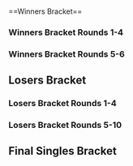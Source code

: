 {{SetGame|melee}}{{DISPLAYTITLE:Apex 2013: ''Melee'' Singles Bracket}}
{{tabs static
|name1=Overview
|link1=Apex/2013/Melee
|name2=Singles Bracket
|link2=Apex/2013/Melee/Singles Bracket
|name3=Doubles Bracket
|link3=Apex/2013/Melee/Doubles Bracket
|This=2
}}<br/>
==Winners Bracket==
===Winners Bracket Rounds 1-4===
{{128DEWBracketA
|tourneylink=Apex/2013/Melee
|tourneyname=Apex 2013
|column-width=160
<!--Round of 128-->
|r1m1p1=Mew2King |r1m1p1flag=us |r1m1p1score={{win}} |r1m1win=1
|r1m1p2=Lanceinthepants |r1m1p2flag=us |r1m1p2score=
|r1m2p1=Stabbedbyanipple |r1m2p1flag=us |r1m2p1score= |r1m2win=2
|r1m2p2=s0ft |r1m2p2flag=us |r1m2p2score={{win}}
|r1m3p1=SFAT |r1m3p1flag=us |r1m3p1score={{win}} |r1m3win=1
|r1m3p2=Stratford |r1m3p2flag=us |r1m3p2score=
|r1m4p1=DJ Nintendo |r1m4p1flag=us |r1m4p1score={{win}} |r1m4win=1
|r1m4p2=HBK |r1m4p2flag=us |r1m4p2score=

|r1m5p1=Bam |r1m5p1flag=ca |r1m5p1score=2 |r1m5win=1
|r1m5p2=The Lake |r1m5p2flag=us |r1m5p2score=0
|r1m5p1char1=falco |r1m5p2char1=zelda |r1m5p1stock1=3 |r1m5p2stock1=0 |r1m5win1=1 |r1m5stage1=Battlefield
|r1m5p1char2=falco |r1m5p2char2=zelda |r1m5p1stock2=1 |r1m5p2stock2=0 |r1m5win2=1 |r1m5stage2=Yoshi's Story
|r1m5details={{BracketMatchDetails|preview=|lrthread=|interview=|recap=|comment=|live=|vod=https://youtu.be/1YdpxQqBZjk}}

|r1m6p1=SunG666 |r1m6p1flag=us |r1m6p1score={{win}} |r1m6win=1
|r1m6p2=Sensei |r1m6p2flag=us |r1m6p2score=
|r1m7p1=PewPewU |r1m7p1flag=us |r1m7p1score={{win}} |r1m7win=1
|r1m7p2=Knut |r1m7p2flag=us |r1m7p2score=
|r1m8p1=Redd |r1m8p1flag=us |r1m8p1score={{win}} |r1m8win=1
|r1m8p2=Rockcrock |r1m8p2flag=us |r1m8p2score=
|r1m9p1=Mango |r1m9p1flag=us |r1m9p1score={{win}} |r1m9win=1
|r1m9p2=Eval |r1m9p2flag= |r1m9p2score=
|r1m10p1=Nintendude |r1m10p1flag=us |r1m10p1score={{win}} |r1m10win=1
|r1m10p2=Sol |r1m10p2flag=us |r1m10p2score=
|r1m11p1=Bladewise |r1m11p1flag=us |r1m11p1score={{win}} |r1m11win=1
|r1m11p2=Jake13 |r1m11p2flag=us |r1m11p2score=
|r1m12p1=Westballz |r1m12p1flag=us |r1m12p1score= |r1m12win=2
|r1m12p2=Vwins |r1m12p2flag=ca |r1m12p2score={{win}}
|r1m13p1=Eggm |r1m13p1flag=us |r1m13p1score={{win}} |r1m13win=1
|r1m13p2=Mafia |r1m13p2flag=us |r1m13p2score=
|r1m14p1=VaNz |r1m14p1flag=us |r1m14p1score={{win}} |r1m14win=1
|r1m14p2=Paju |r1m14p2flag= |r1m14p2score=
|r1m15p1=ESAM |r1m15p1flag=us |r1m15p1score={{win}} |r1m15win=1
|r1m15p2=Ben Grimm |r1m15p2flag= |r1m15p2score=
|r1m16p1=LoZR |r1m16p1flag=us |r1m16p1score= |r1m16win=2
|r1m16p2=SOUL |r1m16p2flag= |r1m16p2score={{win}}
|r1m17p1=Dr. Peepee |r1m17p1flag=us |r1m17p1score={{win}} |r1m17win=1
|r1m17p2=MT |r1m17p2flag= |r1m17p2score=
|r1m18p1=Alan |r1m18p1flag=us |r1m18p1score= |r1m18win=2
|r1m18p2=Trail |r1m18p2flag=us |r1m18p2score={{win}}
|r1m19p1=StricNYN3 |r1m19p1flag=us |r1m19p1score={{win}} |r1m19win=1
|r1m19p2=Zeldafreak |r1m19p2flag=us |r1m19p2score=
|r1m20p1=Tope |r1m20p1flag=us |r1m20p1score={{win}} |r1m20win=1
|r1m20p2=Tirno |r1m20p2flag=us |r1m20p2score=
|r1m21p1=Colbol |r1m21p1flag=us |r1m21p1score={{win}} |r1m21win=1
|r1m21p2=WarriorKnight |r1m21p2flag= |r1m21p2score=
|r1m22p1=I.B. |r1m22p1flag=ca |r1m22p1score={{win}} |r1m22win=1
|r1m22p2=Mojo |r1m22p2flag=us |r1m22p2score=
|r1m23p1=Ice |r1m23p1flag=de |r1m23p1score={{win}} |r1m23win=1
|r1m23p2=Zoap |r1m23p2flag= |r1m23p2score=
|r1m24p1=Light |r1m24p1flag= |r1m24p1score={{win}} |r1m24win=1
|r1m24p2=Reno |r1m24p2flag=us |r1m24p2score=
|r1m25p1=Kels |r1m25p1flag=us |r1m25p1score= |r1m25win=2
|r1m25p2=Silent Swag |r1m25p2flag=us |r1m25p2score={{win}}
|r1m26p1=Javi |r1m26p1flag=mx |r1m26p1score={{win}} |r1m26win=1
|r1m26p2=Inui |r1m26p2flag= |r1m26p2score=

|r1m27p1=Hax |r1m27p1flag=us |r1m27p1score=2 |r1m27win=1
|r1m27p2=Wizzrobe |r1m27p2flag=us |r1m27p2score=0
|r1m27p1char1=cf |r1m27p2char1=cf |r1m27p1stock1=2 |r1m27p2stock1=0 |r1m27win1=1 |r1m27stage1=Final Destination
|r1m27p1char2=cf |r1m27p2char2=cf |r1m27p1stock2=1 |r1m27p2stock2=0 |r1m27win2=1 |r1m27stage2=Fountain of Dreams
|r1m27details={{BracketMatchDetails|preview=|lrthread=|interview=|recap=|comment=|live=|vod=https://youtu.be/zlLvHodsVZ8}}

|r1m28p1=Vudujin |r1m28p1flag=us |r1m28p1score={{win}} |r1m28win=1
|r1m28p2=MattDotZeb |r1m28p2flag=us |r1m28p2score=

|r1m29p1=Kage |r1m29p1flag=ca |r1m29p1score=2 |r1m29win=1
|r1m29p2=J666 |r1m29p2flag=us |r1m29p2score=0
|r1m29p1char1=ganon |r1m29p2char1=link |r1m29p1stock1=2 |r1m29p2stock1=0 |r1m29win1=1 |r1m29stage1=Dream Land
|r1m29p1char2=ganon |r1m29p2char2=link |r1m29p1stock2=1 |r1m29p2stock2=0 |r1m29win2=1 |r1m29stage2=Pokémon Stadium
|r1m29details={{BracketMatchDetails|preview=|lrthread=|interview=|recap=|comment=|live=|vod=https://youtu.be/gJ2jssg6Kkw}}

|r1m30p1=Everlasting Yayuhzz |r1m30p1flag=us |r1m30p1score= |r1m30win=2
|r1m30p2=Strawhat Dahean |r1m30p2flag=es |r1m30p2score={{win}}
|r1m31p1=Dazwa |r1m31p1flag= |r1m31p1score={{win}} |r1m31win=1
|r1m31p2=Codi |r1m31p2flag=us |r1m31p2score=
|r1m32p1=Slox |r1m32p1flag=us |r1m32p1score= |r1m32win=2
|r1m32p2=Tafokints |r1m32p2flag=us |r1m32p2score={{win}}
|r1m33p1=Hungrybox |r1m33p1flag=us |r1m33p1score={{win}} |r1m33win=1
|r1m33p2=Europhoria |r1m33p2flag=ca |r1m33p2score=

|r1m34p1=V3ctorman |r1m34p1flag=us |r1m34p1score=2 |r1m34win=1
|r1m34p2=Phish-it |r1m34p2flag=us |r1m34p2score=0
|r1m34p1char1=yoshi |r1m34p2char1=dk |r1m34p1stock1=1 |r1m34p2stock1=0 |r1m34win1=1 |r1m34stage1=Final Destination
|r1m34p1char2=yoshi |r1m34p2char2=dk |r1m34p1stock2=1 |r1m34p2stock2=0 |r1m34win2=1 |r1m34stage2=Battlefield
|r1m34details={{BracketMatchDetails|preview=|lrthread=|interview=|recap=|comment=|live=|vod=https://youtu.be/-v5nDTutErA}}

|r1m35p1=Shroomed |r1m35p1flag=us |r1m35p1score={{win}} |r1m35win=1
|r1m35p2=Fiya |r1m35p2flag= |r1m35p2score=

|r1m36p1=Kounotori |r1m36p1flag=jp |r1m36p1score=2 |r1m36win=1
|r1m36p2=Aza |r1m36p2flag=mx |r1m36p2score=0
|r1m36p1char1=falco |r1m36p2char1=sheik |r1m36p1stock1=2 |r1m36p2stock1=0 |r1m36win1=1 |r1m36stage1=Dream Land
|r1m36p1char2=falco |r1m36p2char2=sheik |r1m36p1stock2=2 |r1m36p2stock2=0 |r1m36win2=1 |r1m36stage2=Battlefield
|r1m36details={{BracketMatchDetails|preview=|lrthread=|interview=|recap=|comment=|live=|vod=https://youtu.be/7b4_q3Ug4c8}}

|r1m37p1=Leffen |r1m37p1flag=se |r1m37p1score={{win}} |r1m37win=1
|r1m37p2=Smurfy |r1m37p2flag= |r1m37p2score=
|r1m38p1=MacD |r1m38p1flag=us |r1m38p1score={{win}} |r1m38win=1
|r1m38p2=Tect |r1m38p2flag= |r1m38p2score=
|r1m39p1=Weon-X |r1m39p1flag=cl |r1m39p1score={{win}} |r1m39win=1
|r1m39p2=Dunk |r1m39p2flag=us |r1m39p2score=
|r1m40p1=Cactuar |r1m40p1flag=us |r1m40p1score={{win}} |r1m40win=1
|r1m40p2=The Moon |r1m40p2flag=us |r1m40p2score=
|r1m41p1=Axe |r1m41p1flag=us |r1m41p1score={{win}} |r1m41win=1
|r1m41p2=QPAC |r1m41p2flag= |r1m41p2score=
|r1m42p1=G$ |r1m42p1flag=us |r1m42p1score={{win}} |r1m42win=1
|r1m42p2=Rayku |r1m42p2flag= |r1m42p2score=
|r1m43p1=Taj |r1m43p1flag=us |r1m43p1score={{win}} |r1m43win=1
|r1m43p2=Shuta |r1m43p2flag= |r1m43p2score=
|r1m44p1=S2J |r1m44p1flag=us |r1m44p1score={{win}} |r1m44win=1
|r1m44p2=Qerb |r1m44p2flag=us |r1m44p2score=
|r1m45p1=Abate |r1m45p1flag=us |r1m45p1score={{win}} |r1m45win=1
|r1m45p2=Skler |r1m45p2flag= |r1m45p2score=
|r1m46p1=Scar |r1m46p1flag=us |r1m46p1score={{win}} |r1m46win=1
|r1m46p2=FullMetal |r1m46p2flag= |r1m46p2score=

|r1m47p1=Overtriforce |r1m47p1flag=es |r1m47p1score=2 |r1m47win=1
|r1m47p2=KevinM |r1m47p2flag=us |r1m47p2score=0
|r1m47p1char1=sheik |r1m47p2char1=fox |r1m47p1stock1=1 |r1m47p2stock1=0 |r1m47win1=1 |r1m47stage1=Dream Land
|r1m47p1char2=sheik |r1m47p2char2=fox |r1m47p1stock2=2 |r1m47p2stock2=0 |r1m47win2=1 |r1m47stage2=Yoshi's Story
|r1m47details={{BracketMatchDetails|preview=|lrthread=|interview=|recap=|comment=|live=|vod=https://youtu.be/dTP5MZfiYRE}}

|r1m48p1=Cyrain |r1m48p1flag=us |r1m48p1score=2 |r1m48win=1
|r1m48p2=Vist |r1m48p2flag=us |r1m48p2score=1
|r1m48p1char1=fox |r1m48p2char1=luigi |r1m48p1stock1=0 |r1m48p2stock1=1 |r1m48win1=2 |r1m48stage1=Battlefield
|r1m48p1char2=fox |r1m48p2char2=luigi |r1m48p1stock2=1 |r1m48p2stock2=0 |r1m48win2=1 |r1m48stage2=Yoshi's Story
|r1m48p1char3=fox |r1m48p2char3=luigi |r1m48p1stock3=2 |r1m48p2stock3=0 |r1m48win3=1 |r1m48stage3=Dream Land
|r1m48details={{BracketMatchDetails|preview=|lrthread=|interview=|recap=|comment=|live=|vod=https://youtu.be/LRA2s_MaedY}}


|r1m49p1=Armada |r1m49p1flag=se |r1m49p1score={{win}} |r1m49win=1
|r1m49p2=Strong Bad |r1m49p2flag=us |r1m49p2score=
|r1m50p1=Eggz |r1m50p1flag= |r1m50p1score={{win}} |r1m50win=1
|r1m50p2=.jpg |r1m50p2flag=us |r1m50p2score=
|r1m51p1=Silent Wolf |r1m51p1flag=us |r1m51p1score={{win}} |r1m51win=1
|r1m51p2=Sanchaz |r1m51p2flag= |r1m51p2score=
|r1m52p1=Bieber |r1m52p1flag= |r1m52p1score= |r1m52win=2
|r1m52p2=Arc |r1m52p2flag=us |r1m52p2score={{win}}
|r1m53p1=Gucci |r1m53p1flag=jp |r1m53p1score={{win}} |r1m53win=1
|r1m53p2=Arty |r1m53p2flag= |r1m53p2score=
|r1m54p1=Darkatma |r1m54p1flag=us |r1m54p1score= |r1m54win=2
|r1m54p2=Lord HDL |r1m54p2flag=us |r1m54p2score={{win}}
|r1m55p1=Wobbles |r1m55p1flag=us |r1m55p1score={{win}} |r1m55win=1
|r1m55p2=Animal |r1m55p2flag=us |r1m55p2score=
|r1m56p1=DoH |r1m56p1flag=us |r1m56p1score= |r1m56win=2
|r1m56p2=Diakonos |r1m56p2flag=ca |r1m56p2score={{win}}
|r1m57p1=KirbyKaze |r1m57p1flag=ca |r1m57p1score={{win}} |r1m57win=1
|r1m57p2=Nakamaru |r1m57p2flag=us |r1m57p2score=
|r1m58p1=th0rn |r1m58p1flag=us |r1m58p1score={{win}} |r1m58win=1
|r1m58p2=So-ten |r1m58p2flag=jp |r1m58p2score=
|r1m59p1=Plup |r1m59p1flag=us |r1m59p1score={{win}} |r1m59win=1
|r1m59p2=Wenbo |r1m59p2flag=us |r1m59p2score=
|r1m60p1=Tai |r1m60p1flag=us |r1m60p1score={{win}} |r1m60win=1
|r1m60p2=Swiftbass |r1m60p2flag=us |r1m60p2score=
|r1m61p1=Darc |r1m61p1flag=us |r1m61p1score={{win}} |r1m61win=1
|r1m61p2=Myztek |r1m61p2flag= |r1m61p2score=
|r1m62p1=Lovage |r1m62p1flag=us |r1m62p1score={{win}} |r1m62win=1
|r1m62p2=triadprodigy |r1m62p2flag= |r1m62p2score=
|r1m63p1=Zhu |r1m63p1flag=us |r1m63p1score={{win}} |r1m63win=1
|r1m63p2=Idea |r1m63p2flag=ca |r1m63p2score=
|r1m64p1=Vish |r1m64p1flag=us |r1m64p1score={{win}} |r1m64win=1
|r1m64p2=Milkman |r1m64p2flag=us |r1m64p2score=

<!--Round of 64-->
|r2m1p1=Mew2King |r2m1p1flag=us |r2m1p1score={{win}} |r2m1win=1
|r2m1p2=s0ft |r2m1p2flag=us |r2m1p2score=
|r2m2p1=SFAT |r2m2p1flag=us |r2m2p1score={{win}} |r2m2win=1
|r2m2p2=DJ Nintendo |r2m2p2flag=us |r2m2p2score=

|r2m3p1=Bam |r2m3p1flag=ca |r2m3p1score=2 |r2m3win=1
|r2m3p2=SunG666 |r2m3p2flag=us |r2m3p2score=1
|r2m3p1char1=falco |r2m3p2char1=sheik |r2m3p1stock1=0 |r2m3p2stock1=1 |r2m3win1=2 |r2m3stage1=Yoshi's Story
|r2m3p1char2=falco |r2m3p2char2=sheik |r2m3p1stock2=3 |r2m3p2stock2=0 |r2m3win2=1 |r2m3stage2=Final Destination
|r2m3p1char3=falco |r2m3p2char3=sheik |r2m3p1stock3=1 |r2m3p2stock3=0 |r2m3win3=1 |r2m3stage3=Battlefield
|r2m3details={{BracketMatchDetails|preview=|lrthread=|interview=|recap=|comment=|live=|vod=https://youtu.be/RyqZH3-vWiw}}

|r2m4p1=PewPewU |r2m4p1flag=us |r2m4p1score={{win}} |r2m4win=1
|r2m4p2=Redd |r2m4p2flag=us |r2m4p2score=
|r2m5p1=Mango |r2m5p1flag=us |r2m5p1score={{win}} |r2m5win=1
|r2m5p2=Nintendude |r2m5p2flag=us |r2m5p2score=

|r2m6p1=Bladewise |r2m6p1flag=us |r2m6p1score=1 |r2m6win=2
|r2m6p2=Vwins |r2m6p2flag=ca |r2m6p2score=2
|r2m6p1char1=peach |r2m6p2char1=peach |r2m6p1stock1=0 |r2m6p2stock1=1 |r2m6win1=2 |r2m6stage1=Final Destination
|r2m6p1char2=peach |r2m6p2char2=peach |r2m6p1stock2=1 |r2m6p2stock2=0 |r2m6win2=1 |r2m6stage2=Pokémon Stadium
|r2m6p1char3=peach |r2m6p2char3=peach |r2m6p1stock3=0 |r2m6p2stock3=1 |r2m6win3=2 |r2m6stage3=Dream Land
|r2m6details={{BracketMatchDetails|preview=|lrthread=|interview=|recap=|comment=|live=|vod=https://youtu.be/syv0dwViHM0}}

|r2m7p1=Eggm |r2m7p1flag=us |r2m7p1score={{win}} |r2m7win=1
|r2m7p2=VaNz |r2m7p2flag=us |r2m7p2score=
|r2m8p1=ESAM |r2m8p1flag=us |r2m8p1score={{win}} |r2m8win=1
|r2m8p2=SOUL |r2m8p2flag= |r2m8p2score=
|r2m9p1=Dr. Peepee |r2m9p1flag=us |r2m9p1score={{win}} |r2m9win=1
|r2m9p2=Trail |r2m9p2flag=us |r2m9p2score=
|r2m10p1=StricNYN3 |r2m10p1flag=us |r2m10p1score= |r2m10win=2
|r2m10p2=Tope |r2m10p2flag=us |r2m10p2score={{win}}
|r2m11p1=Colbol |r2m11p1flag=us |r2m11p1score={{win}} |r2m11win=1
|r2m11p2=I.B. |r2m11p2flag=ca |r2m11p2score=
|r2m12p1=Ice |r2m12p1flag=de |r2m12p1score={{win}} |r2m12win=1
|r2m12p2=Light |r2m12p2flag= |r2m12p2score=
|r2m13p1=Silent Swag |r2m13p1flag=us |r2m13p1score= |r2m13win=2
|r2m13p2=Javi |r2m13p2flag=mx |r2m13p2score={{win}}
|r2m14p1=Hax |r2m14p1flag=us |r2m14p1score={{win}} |r2m14win=1
|r2m14p2=Vudujin |r2m14p2flag=us |r2m14p2score=

|r2m15p1=Kage |r2m15p1flag=ca |r2m15p1score=2 |r2m15win=1
|r2m15p2=Strawhat Dahean |r2m15p2flag=es |r2m15p2score=0
|r2m15p1char1=ganon |r2m15p2char1=marth |r2m15p1stock1=1 |r2m15p2stock1=0 |r2m15win1=1 |r2m15stage1=Battlefield
|r2m15p1char2=ganon |r2m15p2char2=marth |r2m15p1stock2=2 |r2m15p2stock2=0 |r2m15win2=1 |r2m15stage2=Battlefield
|r2m15details={{BracketMatchDetails|preview=|lrthread=|interview=|recap=|comment=|live=|vod=https://youtu.be/zl0FQJdayiI}}

|r2m16p1=Dazwa |r2m16p1flag= |r2m16p1score= |r2m16win=2
|r2m16p2=Tafokints |r2m16p2flag=us |r2m16p2score={{win}}
|r2m17p1=Hungrybox |r2m17p1flag=us |r2m17p1score={{win}} |r2m17win=1
|r2m17p2=V3ctorman |r2m17p2flag=us |r2m17p2score=
|r2m18p1=Shroomed |r2m18p1flag=us |r2m18p1score={{win}} |r2m18win=1
|r2m18p2=Kounotori |r2m18p2flag=jp |r2m18p2score=
|r2m19p1=Leffen |r2m19p1flag=se |r2m19p1score={{win}} |r2m19win=1
|r2m19p2=MacD |r2m19p2flag=us |r2m19p2score=
|r2m20p1=Weon-X |r2m20p1flag=cl |r2m20p1score= |r2m20win=2
|r2m20p2=Cactuar |r2m20p2flag=us |r2m20p2score={{win}}
|r2m21p1=Axe |r2m21p1flag=us |r2m21p1score={{win}} |r2m21win=1
|r2m21p2=G$ |r2m21p2flag=us |r2m21p2score=
|r2m22p1=Taj |r2m22p1flag=us |r2m22p1score= |r2m22win=2
|r2m22p2=S2J |r2m22p2flag=us |r2m22p2score={{win}}

|r2m23p1=Abate |r2m23p1flag=us |r2m23p1score=0 |r2m23win=2
|r2m23p2=Scar |r2m23p2flag=us |r2m23p2score=2
|r2m23p1char1=luigi |r2m23p2char1=cf |r2m23p1stock1=0 |r2m23p2stock1=1 |r2m23win1=2 |r2m23stage1=Battlefield
|r2m23p1char2=luigi |r2m23p2char2=cf |r2m23p1stock2=0 |r2m23p2stock2=1 |r2m23win2=2 |r2m23stage2=Battlefield
|r2m23details={{BracketMatchDetails|preview=|lrthread=|interview=|recap=|comment=|live=|vod=https://youtu.be/3Y24VPngsok}}

|r2m24p1=Overtriforce |r2m24p1flag=es |r2m24p1score={{win}} |r2m24win=1
|r2m24p2=Cyrain |r2m24p2flag=us |r2m24p2score=
|r2m25p1=Armada |r2m25p1flag=se |r2m25p1score={{win}} |r2m25win=1
|r2m25p2=Eggz |r2m25p2flag= |r2m25p2score=
|r2m26p1=Silent Wolf |r2m26p1flag=us |r2m26p1score={{win}} |r2m26win=1
|r2m26p2=Arc |r2m26p2flag=us |r2m26p2score=
|r2m27p1=Gucci |r2m27p1flag=jp |r2m27p1score={{win}} |r2m27win=1
|r2m27p2=Lord HDL |r2m27p2flag=us |r2m27p2score=
|r2m28p1=Wobbles |r2m28p1flag=us |r2m28p1score={{win}} |r2m28win=1
|r2m28p2=Diakonos |r2m28p2flag=ca |r2m28p2score=
|r2m29p1=KirbyKaze |r2m29p1flag=ca |r2m29p1score={{win}} |r2m29win=1
|r2m29p2=th0rn |r2m29p2flag=us |r2m29p2score=
|r2m30p1=Plup |r2m30p1flag=us |r2m30p1score={{win}} |r2m30win=1
|r2m30p2=Tai |r2m30p2flag=us |r2m30p2score=
|r2m31p1=Darc |r2m31p1flag=us |r2m31p1score={{win}} |r2m31win=1
|r2m31p2=Lovage |r2m31p2flag=us |r2m31p2score=

|r2m32p1=Zhu |r2m32p1flag=us |r2m32p1score=2 |r2m32win=1
|r2m32p2=Vish |r2m32p2flag=us |r2m32p2score=0
|r2m32p1char1=falco |r2m32p2char1=cf |r2m32p1stock1=2 |r2m32p2stock1=0 |r2m32win1=1 |r2m32stage1=Battlefield
|r2m32p1char2=falco |r2m32p2char2=cf |r2m32p1stock2=2 |r2m32p2stock2=0 |r2m32win2=1 |r2m32stage2=Pokémon Stadium
|r2m32details={{BracketMatchDetails|preview=|lrthread=|interview=|recap=|comment=|live=|vod=https://youtu.be/iVecFyT-1HM}}

<!--Round of 32-->
|r3m1p1=Mew2King |r3m1p1flag=us |r3m1p1score=2 |r3m1win=1
|r3m1p2=SFAT |r3m1p2flag=us |r3m1p2score=1
|r3m1p1char1=sheik |r3m1p2char1=fox |r3m1p1stock1=0 |r3m1p2stock1=2 |r3m1win1=2 |r3m1stage1=Battlefield
|r3m1p1char2=marth |r3m1p2char2=fox |r3m1p1stock2=2 |r3m1p2stock2=0 |r3m1win2=1 |r3m1stage2=Fountain of Dreams
|r3m1p1char3=sheik |r3m1p2char3=fox |r3m1p1stock3=2 |r3m1p2stock3=0 |r3m1win3=1 |r3m1stage3=Dream Land
|r3m1details={{BracketMatchDetails|preview=|lrthread=|interview=|recap=|comment=|live=|vod=https://youtu.be/r7CEcxGxqAk}}

|r3m2p1=Bam |r3m2p1flag=ca |r3m2p1score= |r3m2win=2
|r3m2p2=PewPewU |r3m2p2flag=us |r3m2p2score={{win}}
|r3m3p1=Mango |r3m3p1flag=us |r3m3p1score={{win}} |r3m3win=1
|r3m3p2=Vwins |r3m3p2flag=ca |r3m3p2score=
|r3m4p1=Eggm |r3m4p1flag=us |r3m4p1score={{win}} |r3m4win=1
|r3m4p2=ESAM |r3m4p2flag=us |r3m4p2score=
|r3m5p1=Dr. Peepee |r3m5p1flag=us |r3m5p1score={{win}} |r3m5win=1
|r3m5p2=Tope |r3m5p2flag=us |r3m5p2score=

|r3m6p1=Colbol |r3m6p1flag=us |r3m6p1score=2 |r3m6win=1
|r3m6p2=Ice |r3m6p2flag=de |r3m6p2score=0
|r3m6p1char1=fox |r3m6p2char1=marth |r3m6p1stock1=1 |r3m6p2stock1=0 |r3m6win1=1 |r3m6stage1=Yoshi's Story
|r3m6p1char2=fox |r3m6p2char2=marth |r3m6p1stock2=2 |r3m6p2stock2=0 |r3m6win2=1 |r3m6stage2=Yoshi's Story
|r3m6details={{BracketMatchDetails|preview=|lrthread=|interview=|recap=|comment=|live=|vod=https://youtu.be/n9CWCKEaLNE}}

|r3m7p1=Javi |r3m7p1flag=us |r3m7p1score=1 |r3m7win=2
|r3m7p2=Hax |r3m7p2flag=us |r3m7p2score=2
|r3m7p1char1=fox |r3m7p2char1=cf |r3m7p1stock1=0 |r3m7p2stock1=1 |r3m7win1=2 |r3m7stage1=Dream Land
|r3m7p1char2=fox |r3m7p2char2=cf |r3m7p1stock2=1 |r3m7p2stock2=0 |r3m7win2=1 |r3m7stage2=Pokémon Stadium
|r3m7p1char3=fox |r3m7p2char3=cf |r3m7p1stock3=0 |r3m7p2stock3=2 |r3m7win3=2 |r3m7stage3=Battlefield
|r3m7details={{BracketMatchDetails|preview=|lrthread=|interview=|recap=|comment=|live=|vod=https://youtu.be/hrRwD8_63kU}}

|r3m8p1=Kage |r3m8p1flag=ca |r3m8p1score={{win}} |r3m8win=1
|r3m8p2=Tafokints |r3m8p2flag=us |r3m8p2score=

|r3m9p1=Hungrybox |r3m9p1flag=us |r3m9p1score=2 |r3m9win=1
|r3m9p2=Shroomed |r3m9p2flag=us |r3m9p2score=0
|r3m9p1char1=jigglypuff |r3m9p2char1=doc |r3m9p1stock1=3 |r3m9p2stock1=0 |r3m9win1=1 |r3m9stage1=Battlefield
|r3m9p1char2=jigglypuff |r3m9p2char2=doc |r3m9p1stock2=2 |r3m9p2stock2=0 |r3m9win2=1 |r3m9stage2=Yoshi's Story
|r3m9details={{BracketMatchDetails|preview=|lrthread=|interview=|recap=|comment=|live=|vod=https://youtu.be/7VLY0Y1Ew-I}}

|r3m10p1=Leffen |r3m10p1flag=se |r3m10p1score={{win}} |r3m10win=1
|r3m10p2=Cactuar |r3m10p2flag=us |r3m10p2score=

|r3m11p1=Axe |r3m11p1flag=us |r3m11p1score=2 |r3m11win=1
|r3m11p2=S2J |r3m11p2flag=us |r3m11p2score=0
|r3m11p1char1=pikachu |r3m11p2char1=cf |r3m11p1stock1=2 |r3m11p2stock1=0 |r3m11win1=1 |r3m11stage1=Battlefield
|r3m11p1char2=pikachu |r3m11p2char2=cf |r3m11p1stock2=1 |r3m11p2stock2=0 |r3m11win2=1 |r3m11stage2=Pokémon Stadium
|r3m11details={{BracketMatchDetails|preview=|lrthread=|interview=|recap=|comment=|live=|vod=https://youtu.be/QF56jNYwF7c}}

|r3m12p1=Scar |r3m12p1flag=us |r3m12p1score=1 |r3m12win=2
|r3m12p2=Overtriforce |r3m12p2flag=es |r3m12p2score=2
|r3m12p1char1=cf |r3m12p2char1=sheik |r3m12p1stock1=0 |r3m12p2stock1=2 |r3m12win1=2 |r3m12stage1=Dream Land
|r3m12p1char2=cf |r3m12p2char2=sheik |r3m12p1stock2=1 |r3m12p2stock2=0 |r3m12win2=1 |r3m12stage2=Battlefield
|r3m12p1char3=cf |r3m12p2char3=sheik |r3m12p1stock3=0 |r3m12p2stock3=3 |r3m12win3=2 |r3m12stage3=Battlefield
|r3m12details={{BracketMatchDetails|preview=|lrthread=|interview=|recap=|comment=|live=|vod=https://youtu.be/HDmQsvjUH0g}}

|r3m13p1=Armada |r3m13p1flag=se |r3m13p1score=2 |r3m13win=1
|r3m13p2=Silent Wolf |r3m13p2flag=us |r3m13p2score=0
|r3m13p1char1=peach |r3m13p2char1=fox |r3m13p1stock1=3 |r3m13p2stock1=0 |r3m13win1=1 |r3m13stage1=Battlefield
|r3m13p1char2=peach |r3m13p2char2=fox |r3m13p1stock2=3 |r3m13p2stock2=0 |r3m13win2=1 |r3m13stage2=Yoshi's Story
|r3m13details={{BracketMatchDetails|preview=|lrthread=|interview=|recap=|comment=|live=|vod=https://youtu.be/q7GyAHntZ3g}}

|r3m14p1=Gucci |r3m14p1flag=jp |r3m14p1score=1 |r3m14win=2
|r3m14p2=Wobbles |r3m14p2flag=us |r3m14p2score=2
|r3m14p1char1=cf |r3m14p2char1=ic |r3m14p1stock1=0 |r3m14p2stock1=2 |r3m14win1=2 |r3m14stage1=Dream Land
|r3m14p1char2=cf |r3m14p2char2=ic |r3m14p1stock2=1 |r3m14p2stock2=0 |r3m14win2=1 |r3m14stage2=Pokémon Stadium
|r3m14p1char3=cf |r3m14p2char3=ic |r3m14p1stock3=0 |r3m14p2stock3=2 |r3m14win3=2 |r3m14stage3=Fountain of Dreams
|r3m14details={{BracketMatchDetails|preview=|lrthread=|interview=|recap=|comment=|live=|vod=https://youtu.be/CSG6PCtjdZE}}

|r3m15p1=KirbyKaze |r3m15p1flag=ca |r3m15p1score=2 |r3m15win=1
|r3m15p2=Plup |r3m15p2flag=us |r3m15p2score=0
|r3m15p1char1=sheik |r3m15p2char1=samus |r3m15p1stock1=4 |r3m15p2stock1=0 |r3m15win1=1 |r3m15stage1=Battlefield
|r3m15p1char2=sheik |r3m15p2char2=samus |r3m15p1stock2=1 |r3m15p2stock2=0 |r3m15win2=1 |r3m15stage2=Fountain of Dreams
|r3m15details={{BracketMatchDetails|preview=|lrthread=|interview=|recap=|comment=|live=|vod=https://youtu.be/0CN_DegRzTs}}

|r3m16p1=Darc |r3m16p1flag=us |r3m16p1score=1 |r3m16win=2
|r3m16p2=Zhu |r3m16p2flag=us |r3m16p2score=2
|r3m16p1char1=jigglypuff |r3m16p2char1=fox |r3m16p1stock1=3 |r3m16p2stock1=0 |r3m16win1=1 |r3m16stage1=Dream Land
|r3m16p1char2=jigglypuff |r3m16p2char2=fox |r3m16p1stock2=0 |r3m16p2stock2=1 |r3m16win2=2 |r3m16stage2=Pokémon Stadium
|r3m16p1char3=jigglypuff |r3m16p2char3=fox |r3m16p1stock3=0 |r3m16p2stock3=1 |r3m16win3=2 |r3m16stage3=Battlefield
|r3m16details={{BracketMatchDetails|preview=|lrthread=|interview=|recap=|comment=|live=|vod=https://youtu.be/FGFJsKkF7Pk}}

<!--Round of 16-->
|r4m1p1=Mew2King |r4m1p1flag=us |r4m1p1score={{win}} |r4m1win=1
|r4m1p2=PewPewU |r4m1p2flag=us |r4m1p2score=
|r4m2p1=Mango |r4m2p1flag=us |r4m2p1score={{win}} |r4m2win=1
|r4m2p2=Eggm |r4m2p2flag=us |r4m2p2score=

|r4m3p1=Dr. Peepee |r4m3p1flag=us |r4m3p1score=2 |r4m3win=1
|r4m3p2=Colbol |r4m3p2flag=us |r4m3p2score=1
|r4m3p1char1=falco |r4m3p2char1=fox |r4m3p1stock1= |r4m3p2stock1= |r4m3win1=1 |r4m3stage1=Unknown
|r4m3p1char2=falco |r4m3p2char2=fox |r4m3p1stock2=0 |r4m3p2stock2=1 |r4m3win2=2 |r4m3stage2=Yoshi's Story
|r4m3p1char3=falco |r4m3p2char3=fox |r4m3p1stock3=4 |r4m3p2stock3=0 |r4m3win3=1 |r4m3stage3=Battlefield
|r4m3details={{BracketMatchDetails|preview=|lrthread=|interview=|recap=|comment=|live=|vod=https://youtu.be/LQ7AY3BFj6E}}

|r4m4p1=Hax |r4m4p1flag=us |r4m4p1score=2 |r4m4win=1
|r4m4p2=Kage |r4m4p2flag=ca |r4m4p2score=0
|r4m4p1char1=cf |r4m4p2char1=ganon |r4m4p1stock1=2 |r4m4p2stock1=0 |r4m4win1=1 |r4m4stage1=Battlefield
|r4m4p1char2=cf |r4m4p2char2=ganon |r4m4p1stock2=2 |r4m4p2stock2=0 |r4m4win2=1 |r4m4stage2=Yoshi's Story
|r4m4details={{BracketMatchDetails|preview=|lrthread=|interview=|recap=|comment=|live=|vod=https://youtu.be/c1QmrNy5eoc}}

|r4m5p1=Hungrybox |r4m5p1flag=us |r4m5p1score={{win}} |r4m5win=1
|r4m5p2=Leffen |r4m5p2flag=se |r4m5p2score=

|r4m6p1=Axe |r4m6p1flag=us |r4m6p1score=0 |r4m6win=2
|r4m6p2=Overtriforce |r4m6p2flag=es |r4m6p2score=2
|r4m6p1char1=pikachu |r4m6p2char1=sheik |r4m6p1stock1=0 |r4m6p2stock1=2 |r4m6win1=2 |r4m6stage1=Dream Land
|r4m6p1char2=pikachu |r4m6p2char2=sheik |r4m6p1stock2=0 |r4m6p2stock2=1 |r4m6win2=2 |r4m6stage2=Pokémon Stadium
|r4m6details={{BracketMatchDetails|preview=|lrthread=|interview=|recap=|comment=|live=|vod=https://youtu.be/RtvWCFm7d8c}}

|r4m7p1=Armada |r4m7p1flag=se |r4m7p1score={{win}} |r4m7win=1
|r4m7p2=Wobbles |r4m7p2flag=us |r4m7p2score=
|r4m8p1=KirbyKaze |r4m8p1flag=ca |r4m8p1score={{win}} |r4m8win=1
|r4m8p2=Zhu |r4m8p2flag=us |r4m8p2score=
}}

===Winners Bracket Rounds 5-6===
{{8DEWBracketA
|tourneylink=Apex/2013/Melee
|tourneyname=Apex 2013
|R1=Winners Round 5
|R2=Winners Round 6

<!-- Quarterfinals -->
|r1m1p1=Mew2King |r1m1p1flag=us |r1m1p1score=2
|r1m1p2=Mango |r1m1p2flag=us |r1m1p2score=1
|r1m1win=1
|r1m1p1char1=sheik |r1m1p2char1=falco |r1m1p1stock1=2 |r1m1p2stock1=0 |r1m1win1=1
|r1m1stage1=Dream Land
|r1m1p1char2=sheik |r1m1p2char2=falco |r1m1p1stock2=0 |r1m1p2stock2=1 |r1m1win2=2
|r1m1stage2=Yoshi's Story
|r1m1p1char3=sheik |r1m1p2char3=falco |r1m1p1stock3=2 |r1m1p2stock3=0 |r1m1win3=1
|r1m1stage3=Fountain of Dreams
|r1m1details={{BracketMatchDetails|vod=https://www.youtube.com/watch?v=ML2382ecB9g}}

|r1m2p1=Dr. Peepee |r1m2p1flag=us |r1m2p1score=2
|r1m2p2=Hax |r1m2p2flag=us |r1m2p2score=0
|r1m2win=1
|r1m2p1char1=falco |r1m2p2char1=falcon |r1m2p1stock1=2 |r1m2p2stock1=0 |r1m2win1=1
|r1m2stage1=Final Destination
|r1m2p1char2=falco |r1m2p2char2=falcon |r1m2p1stock2=2 |r1m2p2stock2=0 |r1m2win2=1
|r1m2stage2=Battlefield
|r1m2details={{BracketMatchDetails|vod=https://www.youtube.com/watch?v=Vl2aeBh6mc8}}

|r1m3p1=Hungrybox |r1m3p1flag=us |r1m3p1score={{win}}
|r1m3p2=Overtriforce |r1m3p2flag=es |r1m3p2score=
|r1m3win=1

|r1m4p1=Armada |r1m4p1flag=se |r1m4p1score={{win}}
|r1m4p2=KirbyKaze |r1m4p2flag=ca |r1m4p2score=
|r1m4win=1

<!-- Semifinals -->
|r2m1p1=Mew2King |r2m1p1flag=us |r2m1p1score=1
|r2m1p2=Dr. Peepee |r2m1p2flag=us |r2m1p2score=3
|r2m1win=2
|r2m1p1char1=sheik |r2m1p2char1=falco |r2m1p1stock1=0 |r2m1p2stock1=3 |r2m1win1=2
|r2m1stage1=Battlefield
|r2m1p1char2=marth |r2m1p2char2=falco |r2m1p1stock2=1 |r2m1p2stock2=0 |r2m1win2=1
|r2m1stage2=Final Destination
|r2m1p1char3=marth |r2m1p2char3=falco |r2m1p1stock3=0 |r2m1p2stock3=2 |r2m1win3=2
|r2m1stage3=Pokémon Stadium
|r2m1p1char4=fox |r2m1p2char4=falco |r2m1p1stock4=0 |r2m1p2stock4=3 |r2m1win4=2
|r2m1stage4=Pokémon Stadium
|r2m1details={{BracketMatchDetails|vod=https://www.youtube.com/watch?v=S0byg-S0D2U}}

|r2m2p1=Armada |r2m2p1flag=se |r2m2p1score=3
|r2m2p2=Hungrybox |r2m2p2flag=us |r2m2p2score=1
|r2m2win=1
|r2m2p1char1=young link |r2m2p2char1=ness |r2m2p1stock1=1 |r2m2p2stock1=0 |r2m2win1=1
|r2m2stage1=Battlefield
|r2m2p1char2=young link |r2m2p2char2=ness |r2m2p1stock2=1 |r2m2p2stock2=0 |r2m2win2=1
|r2m2stage2=Yoshi's Story
|r2m2p1char3=young link |r2m2p2char3=jigglypuff |r2m2p1stock3=0 |r2m2p2stock3=1 |r2m2win3=2
|r2m2stage3=Yoshi's Story
|r2m2p1char4=young link |r2m2p2char4=jigglypuff |r2m2p1stock4=1 |r2m2p2stock4=1 |r2m2win4=1
|r2m2stage4=Pokémon Stadium
|r2m2details={{BracketMatchDetails|vod=https://www.youtube.com/watch?v=0osuNxURlzE|comment=Game 4 went to time.}}
}}
==Losers Bracket==
===Losers Bracket Rounds 1-4===
{{128DELBracketSmwA
|tourneylink=Apex/2013/Melee
|tourneyname=Apex 2013
|l1placement=97-128
|l2placement=65-96
|l3placement=49-64
|l4placement=33-48

<!--Round 1-->
|l1m1p1=Lanceinthepants |l1m1p1flag=us |l1m1p1score=
|l1m1p2=Stabbedbyanipple |l1m1p2flag=us |l1m1p2score={{win}}
|l1m1win=2
|l1m2p1=Stratford |l1m2p1flag= |l1m2p1score={{win}}
|l1m2p2=HBK |l1m2p2flag=us |l1m2p2score=
|l1m2win=1
|l1m3p1=The Lake |l1m3p1flag=us |l1m3p1score={{win}}
|l1m3p2=Sensei |l1m3p2flag=us |l1m3p2score=
|l1m3win=1
|l1m4p1=Knut |l1m4p1flag=us |l1m4p1score=
|l1m4p2=Rockcrock |l1m4p2flag=us |l1m4p2score={{win}}
|l1m4win=2
|l1m5p1=Eval |l1m5p1flag= |l1m5p1score={{win}}
|l1m5p2=Sol |l1m5p2flag=us |l1m5p2score=
|l1m5win=1
|l1m6p1=Jake13 |l1m6p1flag=us |l1m6p1score=
|l1m6p2=Westballz |l1m6p2flag=us |l1m6p2score={{win}}
|l1m6win=2
|l1m7p1=Mafia |l1m7p1flag=us |l1m7p1score=
|l1m7p2=Paju |l1m7p2flag= |l1m7p2score={{win}}
|l1m7win=2
|l1m8p1=Ben Grimm |l1m8p1flag= |l1m8p1score={{win}}
|l1m8p2=LoZR |l1m8p2flag=us |l1m8p2score=
|l1m8win=1
|l1m9p1=MT |l1m9p1flag= |l1m9p1score={{win}}
|l1m9p2=Alan |l1m9p2flag=us |l1m9p2score=
|l1m9win=1
|l1m10p1=Zeldafreak |l1m10p1flag=us |l1m10p1score=
|l1m10p2=Tirno |l1m10p2flag=us |l1m10p2score={{win}}
|l1m10win=2
|l1m11p1=WarriorKnight |l1m11p1flag= |l1m11p1score=
|l1m11p2=Mojo |l1m11p2flag=us |l1m11p2score={{win}}
|l1m11win=2
|l1m12p1=Zoap |l1m12p1flag= |l1m12p1score=
|l1m12p2=Reno |l1m12p2flag=us |l1m12p2score={{win}}
|l1m12win=2
|l1m13p1=Kels |l1m13p1flag=us |l1m13p1score={{win}}
|l1m13p2=Inui |l1m13p2flag= |l1m13p2score=
|l1m13win=1
|l1m14p1=Wizzrobe |l1m14p1flag=us |l1m14p1score=
|l1m14p2=MattDotZeb |l1m14p2flag=us |l1m14p2score={{win}}
|l1m14win=2
|l1m15p1=J666 |l1m15p1flag=us |l1m15p1score={{win}}
|l1m15p2=Everlasting Yayuhzz |l1m15p2flag=us |l1m15p2score=
|l1m15win=1
|l1m16p1=Codi |l1m16p1flag=us |l1m16p1score=
|l1m16p2=Slox |l1m16p2flag=us |l1m16p2score={{win}}
|l1m16win=2
|l1m17p1=Europhoria |l1m17p1flag=ca |l1m17p1score={{win}}
|l1m17p2=Phish-it |l1m17p2flag= |l1m17p2score=
|l1m17win=1
|l1m18p1=Fiya |l1m18p1flag= |l1m18p1score=
|l1m18p2=Aza |l1m18p2flag=mx |l1m18p2score={{win}}
|l1m18win=2
|l1m19p1=Smurfy |l1m19p1flag= |l1m19p1score=
|l1m19p2=Tect |l1m19p2flag= |l1m19p2score={{win}}
|l1m19win=2
|l1m20p1=Dunk |l1m20p1flag=us |l1m20p1score=
|l1m20p2=The Moon |l1m20p2flag=us |l1m20p2score={{win}}
|l1m20win=2
|l1m21p1=QPAC |l1m21p1flag= |l1m21p1score={{win}}
|l1m21p2=Rayku |l1m21p2flag= |l1m21p2score=
|l1m21win=1
|l1m22p1=Shuta |l1m22p1flag= |l1m22p1score={{win}}
|l1m22p2=Qerb |l1m22p2flag=us |l1m22p2score=
|l1m22win=1
|l1m23p1=Skler |l1m23p1flag= |l1m23p1score={{win}}
|l1m23p2=FullMetal |l1m23p2flag= |l1m23p2score=
|l1m23win=1
|l1m24p1=KevinM |l1m24p1flag=us |l1m24p1score=
|l1m24p2=Vist |l1m24p2flag=us |l1m24p2score={{win}}
|l1m24win=2
|l1m25p1=Strong Bad |l1m25p1flag=us |l1m25p1score=
|l1m25p2=.jpg |l1m25p2flag=us |l1m25p2score={{win}}
|l1m25win=2
|l1m26p1=Sanchaz |l1m26p1flag= |l1m26p1score={{win}}
|l1m26p2=Bieber |l1m26p2flag= |l1m26p2score=
|l1m26win=1
|l1m27p1=Arty |l1m27p1flag= |l1m27p1score=
|l1m27p2=Darkatma |l1m27p2flag=us |l1m27p2score={{win}}
|l1m27win=2
|l1m28p1=Animal |l1m28p1flag=us |l1m28p1score=
|l1m28p2=DoH |l1m28p2flag=us |l1m28p2score={{win}}
|l1m28win=2
|l1m29p1=Nakamaru |l1m29p1flag=us |l1m29p1score={{win}}
|l1m29p2=So-ten |l1m29p2flag=jp |l1m29p2score=
|l1m29win=1
|l1m30p1=Wenbo |l1m30p1flag=us |l1m30p1score=
|l1m30p2=Swiftbass |l1m30p2flag=us |l1m30p2score={{win}}
|l1m30win=2
|l1m31p1=Myztek |l1m31p1flag= |l1m31p1score={{win}}
|l1m31p2=triadprodigy |l1m31p2flag= |l1m31p2score=
|l1m31win=1
|l1m32p1=Idea |l1m32p1flag=ca |l1m32p1score={{win}}
|l1m32p2=Milkman |l1m32p2flag=us |l1m32p2score=
|l1m32win=1

<!--Round 2-->
|l2m1p1=Trail |l2m1p1flag=us |l2m1p1score={{win}}
|l2m1p2=Stabbedbyanipple |l2m1p2flag=us |l2m1p2score=
|l2m1win=1
|l2m2p1=StricNYN3 |l2m2p1flag=us |l2m2p1score=
|l2m2p2=Stratford |l2m2p2flag= |l2m2p2score={{win}}
|l2m2win=2
|l2m3p1=I.B. |l2m3p1flag=ca |l2m3p1score={{win}}
|l2m3p2=The Lake |l2m3p2flag=us |l2m3p2score=
|l2m3win=1

|l2m4p1=Light |l2m4p1flag= |l2m4p1score=0
|l2m4p2=Rockcrock |l2m4p2flag=us |l2m4p2score=2
|l2m4win=2
|l2m4p1char1=peach |l2m4p2char1=ganon |l2m4p1stock1=0 |l2m4p2stock1=1 |l2m4win1=2 |l2m4stage1=Dream Land
|l2m4p1char2=peach |l2m4p2char2=ganon |l2m4p1stock2=0 |l2m4p2stock2=2 |l2m4win2=2 |l2m4stage2=Dream Land
|l2m4details={{BracketMatchDetails|preview=|lrthread=|interview=|recap=|comment=|live=|vod=https://youtu.be/MBPHCAFahMQ}}

|l2m5p1=Silent Swag |l2m5p1flag=us |l2m5p1score=2
|l2m5p2=Sol |l2m5p2flag=us |l2m5p2score=0
|l2m5win=1
|l2m5p1char1=falco |l2m5p2char1=fox |l2m5p1stock1=1 |l2m5p2stock1=0 |l2m5win1=1 |l2m5stage1=Dream Land
|l2m5p1char2=falco |l2m5p2char2=falco |l2m5p1stock2=2 |l2m5p2stock2=0 |l2m5win2=1 |l2m5stage2=Battlefield
|l2m5details={{BracketMatchDetails|preview=|lrthread=|interview=|recap=|comment=|live=|vod=https://youtu.be/kCdAm8bRzOo}}

|l2m6p1=Vudujin |l2m6p1flag=us |l2m6p1score=
|l2m6p2=Westballz |l2m6p2flag=us |l2m6p2score={{win}}
|l2m6win=2
|l2m7p1=Strawhat Dahean |l2m7p1flag=es |l2m7p1score={{win}}
|l2m7p2=Paju |l2m7p2flag= |l2m7p2score=
|l2m7win=1
|l2m8p1=Dazwa |l2m8p1flag= |l2m8p1score={{win}}
|l2m8p2=Ben Grimm |l2m8p2flag= |l2m8p2score=
|l2m8win=1
|l2m9p1=s0ft |l2m9p1flag=us |l2m9p1score={{win}}
|l2m9p2=MT |l2m9p2flag= |l2m9p2score=
|l2m9win=1
|l2m10p1=DJ Nintendo |l2m10p1flag=us |l2m10p1score=
|l2m10p2=Tirno |l2m10p2flag=us |l2m10p2score={{win}}
|l2m10win=2
|l2m11p1=SunG666 |l2m11p1flag=us |l2m11p1score=
|l2m11p2=Mojo |l2m11p2flag=us |l2m11p2score={{win}}
|l2m11win=2
|l2m12p1=Redd |l2m12p1flag=us |l2m12p1score={{win}}
|l2m12p2=Reno |l2m12p2flag=us |l2m12p2score=
|l2m12win=1
|l2m13p1=Nintendude |l2m13p1flag=us |l2m13p1score={{win}}
|l2m13p2=Kels |l2m13p2flag=us |l2m13p2score=
|l2m13win=1
|l2m14p1=Bladewise |l2m14p1flag=us |l2m14p1score={{win}}
|l2m14p2=MattDotZeb |l2m14p2flag=us |l2m14p2score=
|l2m14win=1
|l2m15p1=VaNz |l2m15p1flag=us |l2m15p1score={{win}}
|l2m15p2=J666 |l2m15p2flag=us |l2m15p2score=
|l2m15win=1
|l2m16p1=SOUL |l2m16p1flag= |l2m16p1score={{win}}
|l2m16p2=Slox |l2m16p2flag=us |l2m16p2score=
|l2m16win=1
|l2m17p1=Eggz |l2m17p1flag= |l2m17p1score=
|l2m17p2=Europhoria |l2m17p2flag=ca |l2m17p2score={{win}}
|l2m17win=2
|l2m18p1=Arc |l2m18p1flag=us |l2m18p1score={{win}}
|l2m18p2=Aza |l2m18p2flag=mx |l2m18p2score=
|l2m18win=1
|l2m19p1=Lord HDL |l2m19p1flag=us |l2m19p1score={{win}}
|l2m19p2=Tect |l2m19p2flag= |l2m19p2score=
|l2m19win=1
|l2m20p1=Diakonos |l2m20p1flag=ca |l2m20p1score={{win}}
|l2m20p2=The Moon |l2m20p2flag=us |l2m20p2score=
|l2m20win=1
|l2m21p1=th0rn |l2m21p1flag=us |l2m21p1score={{win}}
|l2m21p2=QPAC |l2m21p2flag= |l2m21p2score=
|l2m21win=1
|l2m22p1=Tai |l2m22p1flag=us |l2m22p1score={{win}}
|l2m22p2=Shuta |l2m22p2flag= |l2m22p2score=
|l2m22win=1

|l2m23p1=Lovage |l2m23p1flag=us |l2m23p1score=2
|l2m23p2=Skler |l2m23p2flag= |l2m23p2score=0
|l2m23win=1
|l2m23p1char1=fox |l2m23p2char1=link |l2m23p1stock1=2 |l2m23p2stock1=0 |l2m23win1=1 |l2m23stage1=Battlefield
|l2m23p1char2=fox |l2m23p2char2=link |l2m23p1stock2=2 |l2m23p2stock2=0 |l2m23win2=1 |l2m23stage2=Yoshi's Story
|l2m23details={{BracketMatchDetails|preview=|lrthread=|interview=|recap=|comment=|live=|vod=https://youtu.be/wMwcRpsYFes}}

|l2m24p1=Vish |l2m24p1flag=us |l2m24p1score={{win}}
|l2m24p2=Vist |l2m24p2flag=us |l2m24p2score=
|l2m24win=1
|l2m25p1=V3ctorman |l2m25p1flag=us |l2m25p1score={{win}}
|l2m25p2=.jpg |l2m25p2flag=us |l2m25p2score=
|l2m25win=1

|l2m26p1=Kounotori |l2m26p1flag=jp |l2m26p1score=2
|l2m26p2=Sanchaz |l2m26p2flag= |l2m26p2score=0
|l2m26win=1
|l2m26p1char1=falco |l2m26p2char1=fox |l2m26p1stock1=3 |l2m26p2stock1=0 |l2m26win1=1 |l2m26stage1=Dream Land
|l2m26p1char2=falco |l2m26p2char2=sheik |l2m26p1stock2=2 |l2m26p2stock2=0 |l2m26win2=1 |l2m26stage2=Fountain of Dreams
|l2m26details={{BracketMatchDetails|preview=|lrthread=|interview=|recap=|comment=|live=|vod=https://youtu.be/DiVAfCnla1g}}

|l2m27p1=MacD |l2m27p1flag=us |l2m27p1score=
|l2m27p2=Darkatma |l2m27p2flag=us |l2m27p2score={{win}}
|l2m27win=2
|l2m28p1=Weon-X |l2m28p1flag=cl |l2m28p1score=
|l2m28p2=DoH |l2m28p2flag=us |l2m28p2score={{win}}
|l2m28win=2

|l2m29p1=G$ |l2m29p1flag=us |l2m29p1score=2
|l2m29p2=Nakamaru |l2m29p2flag=us |l2m29p2score=1
|l2m29win=1
|l2m29p1char1=falco |l2m29p2char1=cf |l2m29p1stock1=2 |l2m29p2stock1=0 |l2m29win1=1 |l2m29stage1=Yoshi's Story
|l2m29p1char2=falco |l2m29p2char2=cf |l2m29p1stock2=0 |l2m29p2stock2=2 |l2m29win2=2 |l2m29stage2=Battlefield
|l2m29p1char3=falco |l2m29p2char3=cf |l2m29p1stock3=3 |l2m29p2stock3=0 |l2m29win3=1 |l2m29stage3=Final Destination
|l2m29details={{BracketMatchDetails|preview=|lrthread=|interview=|recap=|comment=|live=|vod=https://youtu.be/wd8hjgzqbdM}}

|l2m30p1=Taj |l2m30p1flag=us |l2m30p1score={{win}}
|l2m30p2=Swiftbass |l2m30p2flag=us |l2m30p2score=
|l2m30win=1

|l2m31p1=Abate |l2m31p1flag=us |l2m31p1score=2
|l2m31p2=Myztek |l2m31p2flag= |l2m31p2score=0
|l2m31win=1
|l2m31p1char1=luigi |l2m31p2char1=falco |l2m31p1stock1=2 |l2m31p2stock1=0 |l2m31win1=1 |l2m31stage1=Battlefield
|l2m31p1char2=luigi |l2m31p2char2=fox |l2m31p1stock2=2 |l2m31p2stock2=0 |l2m31win2=1 |l2m31stage2=Pokémon Stadium
|l2m31details={{BracketMatchDetails|preview=|lrthread=|interview=|recap=|comment=|live=|vod=https://youtu.be/GbpP13fbQyU}}

|l2m32p1=Cyrain |l2m32p1flag=us |l2m32p1score={{win}}
|l2m32p2=Idea |l2m32p2flag=ca |l2m32p2score=
|l2m32win=1

<!--Round 3-->
|l3m1p1=Trail |l3m1p1flag=us |l3m1p1score={{win}}
|l3m1p2=Stratford |l3m1p2flag= |l3m1p2score=
|l3m1win=1
|l3m2p1=I.B. |l3m2p1flag=ca |l3m2p1score={{win}}
|l3m2p2=Rockcrock |l3m2p2flag=us |l3m2p2score=
|l3m2win=1
|l3m3p1=Silent Swag |l3m3p1flag=us |l3m3p1score=
|l3m3p2=Westballz |l3m3p2flag=us |l3m3p2score={{win}}
|l3m3win=2

|l3m4p1=Strawhat Dahean |l3m4p1flag=es |l3m4p1score=2
|l3m4p2=Dazwa |l3m4p2flag= |l3m4p2score=0
|l3m4win=1
|l3m4p1char1=marth |l3m4p2char1=sheik |l3m4p1stock1=1 |l3m4p2stock1=0 |l3m4win1=1 |l3m4stage1=Battlefield
|l3m4p1char2=marth |l3m4p2char2=sheik |l3m4p1stock2=1 |l3m4p2stock2=0 |l3m4win2=1 |l3m4stage2=Fountain of Dreams
|l3m4details={{BracketMatchDetails|preview=|lrthread=|interview=|recap=|comment=|live=|vod=https://youtu.be/cjbBO1jnHLs}}

|l3m5p1=s0ft |l3m5p1flag=us |l3m5p1score={{win}}
|l3m5p2=Tirno |l3m5p2flag=us |l3m5p2score=
|l3m5win=1
|l3m6p1=Mojo |l3m6p1flag=us |l3m6p1score={{win}}
|l3m6p2=Redd |l3m6p2flag=us |l3m6p2score=
|l3m6win=1
|l3m7p1=Nintendude |l3m7p1flag=us |l3m7p1score=
|l3m7p2=Bladewise |l3m7p2flag=us |l3m7p2score={{win}}
|l3m7win=2
|l3m8p1=VaNz |l3m8p1flag=us |l3m8p1score=
|l3m8p2=SOUL |l3m8p2flag= |l3m8p2score={{win}}
|l3m8win=2
|l3m9p1=Europhoria |l3m9p1flag=ca |l3m9p1score=
|l3m9p2=Arc |l3m9p2flag=us |l3m9p2score={{win}}
|l3m9win=2
|l3m10p1=Lord HDL |l3m10p1flag=us |l3m10p1score=
|l3m10p2=Diakonos |l3m10p2flag=ca |l3m10p2score={{win}}
|l3m10win=2
|l3m11p1=th0rn |l3m11p1flag=us |l3m11p1score={{win}}
|l3m11p2=Tai |l3m11p2flag=us |l3m11p2score=
|l3m11win=1
|l3m12p1=Lovage |l3m12p1flag=us |l3m12p1score=
|l3m12p2=Vish |l3m12p2flag=us |l3m12p2score={{win}}
|l3m12win=2

|l3m13p1=.jpg |l3m13p1flag=us |l3m13p1score=2
|l3m13p2=Kounotori |l3m13p2flag=jp |l3m13p2score=0
|l3m13win=1
|l3m13p1char1=marth |l3m13p2char1=falco |l3m13p1stock1=1 |l3m13p2stock1=0 |l3m13win1=1 |l3m13stage1=Final Destination
|l3m13p1char2=marth |l3m13p2char2=falco |l3m13p1stock2=0 |l3m13p2stock2=1 |l3m13win2=2 |l3m13stage2=Final Destination
|l3m13p1char3=marth |l3m13p2char3=falco |l3m13p1stock3=1 |l3m13p2stock3=0 |l3m13win3=1 |l3m13stage3=Pokémon Stadium
|l3m13details={{BracketMatchDetails|preview=|lrthread=|interview=|recap=|comment=|live=|vod=https://youtu.be/QyY96xeXAOk}}

|l3m14p1=Darkatma |l3m14p1flag=us |l3m14p1score={{win}}
|l3m14p2=DoH |l3m14p2flag=us |l3m14p2score=
|l3m14win=1
|l3m15p1=G$ |l3m15p1flag=us |l3m15p1score=
|l3m15p2=Taj |l3m15p2flag=us |l3m15p2score={{win}}
|l3m15win=2
|l3m16p1=Abate |l3m16p1flag=us |l3m16p1score=
|l3m16p2=Cyrain |l3m16p2flag=us |l3m16p2score={{win}}
|l3m16win=2

<!--Round 4-->
|l4m1p1=S2J |l4m1p1flag=us |l4m1p1score={{win}}
|l4m1p2=Trail |l4m1p2flag=us |l4m1p2score=
|l4m1win=1
|l4m2p1=Scar |l4m2p1flag=us |l4m2p1score={{win}}
|l4m2p2=I.B. |l4m2p2flag=ca |l4m2p2score=
|l4m2win=1

|l4m3p1=Shroomed |l4m3p1flag=us |l4m3p1score=2
|l4m3p2=Westballz |l4m3p2flag=us |l4m3p2score=1
|l4m3win=1
|l4m3p1char1=marth |l4m3p2char1=falco |l4m3p1stock1=0 |l4m3p2stock1=2 |l4m3win1=2 |l4m3stage1=Dream Land
|l4m3p1char2=doc |l4m3p2char2=falco |l4m3p1stock2=2 |l4m3p2stock2=0 |l4m3win2=1 |l4m3stage2=Pokémon Stadium
|l4m3p1char3=doc |l4m3p2char3=falco |l4m3p1stock3=1 |l4m3p2stock3=0 |l4m3win3=1 |l4m3stage3=Battlefield
|l4m3details={{BracketMatchDetails|preview=|lrthread=|interview=|recap=|comment=|live=|vod=https://youtu.be/QpNDMP9CR9Y}}

|l4m4p1=Cactuar |l4m4p1flag=us |l4m4p1score=
|l4m4p2=Strawhat Dahean |l4m4p2flag=es |l4m4p2score={{win}}
|l4m4win=2
|l4m5p1=Plup |l4m5p1flag=us |l4m5p1score={{win}}
|l4m5p2=s0ft |l4m5p2flag=us |l4m5p2score=
|l4m5win=1
|l4m6p1=Darc |l4m6p1flag=us |l4m6p1score={{win}}
|l4m6p2=Mojo |l4m6p2flag=us |l4m6p2score=
|l4m6win=1
|l4m7p1=Silent Wolf |l4m7p1flag=us |l4m7p1score={{win}}
|l4m7p2=Bladewise |l4m7p2flag=us |l4m7p2score=
|l4m7win=1
|l4m8p1=Gucci |l4m8p1flag=jp |l4m8p1score={{win}}
|l4m8p2=SOUL |l4m8p2flag= |l4m8p2score=
|l4m8win=1
|l4m9p1=Vwins |l4m9p1flag=ca |l4m9p1score={{win}}
|l4m9p2=Arc |l4m9p2flag=us |l4m9p2score=
|l4m9win=1

|l4m10p1=ESAM |l4m10p1flag=us |l4m10p1score=1
|l4m10p2=Diakonos |l4m10p2flag=ca |l4m10p2score=2
|l4m10win=2
|l4m10p1char1=samus |l4m10p2char1=sheik |l4m10p1stock1=0 |l4m10p2stock1=1 |l4m10win1=2 |l4m10stage1=Battlefield
|l4m10p1char2=samus |l4m10p2char2=sheik |l4m10p1stock2=1 |l4m10p2stock2=0 |l4m10win2=1 |l4m10stage2=Pokémon Stadium
|l4m10p1char3=samus |l4m10p2char3=sheik |l4m10p1stock3=0 |l4m10p2stock3=3 |l4m10win3=2 |l4m10stage3=Fountain of Dreams
|l4m10details={{BracketMatchDetails|preview=|lrthread=|interview=|recap=|comment=|live=|vod=https://youtu.be/GGa6zvp0TPI}}

|l4m11p1=SFAT |l4m11p1flag=us |l4m11p1score=0
|l4m11p2=th0rn |l4m11p2flag=us |l4m11p2score=2
|l4m11win=2
|l4m11p1char1=fox |l4m11p2char1=falco |l4m11p1stock1=0 |l4m11p2stock1=2 |l4m11win1=2 |l4m11stage1=Battlefield
|l4m11p1char2=fox |l4m11p2char2=falco |l4m11p1stock2=0 |l4m11p2stock2=1 |l4m11win2=2 |l4m11stage2=Final Destination
|l4m11details={{BracketMatchDetails|preview=|lrthread=|interview=|recap=|comment=|live=|vod=https://youtu.be/mdy3zghrWIs}}

|l4m12p1=Bam |l4m12p1flag=ca |l4m12p1score={{win}}
|l4m12p2=Vish |l4m12p2flag=us |l4m12p2score=
|l4m12win=1
|l4m13p1=Javi |l4m13p1flag=mx |l4m13p1score={{win}}
|l4m13p2=.jpg |l4m13p2flag=us |l4m13p2score=
|l4m13win=1
|l4m14p1=Tafokints |l4m14p1flag=us |l4m14p1score=
|l4m14p2=Darkatma |l4m14p2flag=us |l4m14p2score={{win}}
|l4m14win=2

|l4m15p1=Tope |l4m15p1flag=us |l4m15p1score=2
|l4m15p2=Taj |l4m15p2flag=us |l4m15p2score=0
|l4m15win=1
|l4m15p1char1=sheik |l4m15p2char1=mewtwo |l4m15p1stock1=2 |l4m15p2stock1=0 |l4m15win1=1 |l4m15stage1=Fountain of Dreams
|l4m15p1char2=sheik |l4m15p2char2=marth |l4m15p1stock2=1 |l4m15p2stock2=0 |l4m15win2=1 |l4m15stage2=Battlefield
|l4m15details={{BracketMatchDetails|preview=|lrthread=|interview=|recap=|comment=|live=|vod=https://youtu.be/nuc9Nhd4aZU}}

|l4m16p1=Ice |l4m16p1flag=de |l4m16p1score=2
|l4m16p2=Cyrain |l4m16p2flag=us |l4m16p2score=1
|l4m16win=1
|l4m16p1char1=marth |l4m16p2char1=fox |l4m16p1stock1=3 |l4m16p2stock1=0 |l4m16win1=1 |l4m16stage1=Battlefield
|l4m16p1char2=marth |l4m16p2char2=fox |l4m16p1stock2=0 |l4m16p2stock2=1 |l4m16win2=2 |l4m16stage2=Pokémon Stadium
|l4m16p1char3=marth |l4m16p2char3=fox |l4m16p1stock3=1 |l4m16p2stock3=0 |l4m16win3=1 |l4m16stage3=Yoshi's Story
|l4m16details={{BracketMatchDetails|preview=|lrthread=|interview=|recap=|comment=|live=|vod=https://youtu.be/BpTYXyoorWE}}
}}

===Losers Bracket Rounds 5-10===
{{32DELBracketSmwA
|tourneylink=Apex/2013/Melee
|tourneyname=Apex 2013
|l1placement=25-32
|l2placement=17-24
|l3placement=13-16
|l4placement=9-12
|l5placement=7-8
|l6placement=5-6
|L1=Losers Round 5
|L2=Losers Round 6
|L3=Losers Round 7
|L4=Losers Round 8
|L5=Losers Round 9
|L6=Losers Round 10

|l1m1p1=S2J |l1m1p1flag=us |l1m1p1score={{win}} |l1m1win=1
|l1m1p2=Scar |l1m1p2flag=us |l1m1p2score=

|l1m2p1=Shroomed |l1m2p1flag=us |l1m2p1score=2 |l1m2win=1
|l1m2p2=Strawhat Dahean |l1m2p2flag=es |l1m2p2score=0
|l1m2p1char1=doc |l1m2p2char1=marth |l1m2p1stock1=3 |l1m2p2stock1=0 |l1m2win1=1 |l1m2stage1=Final Destination
|l1m2p1char2=doc |l1m2p2char2=marth |l1m2p1stock2=4 |l1m2p2stock2=0 |l1m2win2=1 |l1m2stage2=Final Destination
|l1m2details={{BracketMatchDetails|preview=|lrthread=|interview=|recap=|comment=|live=|vod=https://youtu.be/oQlb34ygrEw}}

|l1m3p1=Plup |l1m3p1flag=us |l1m3p1score={{win}} |l1m3win=1
|l1m3p2=Darc |l1m3p2flag=us |l1m3p2score=
|l1m4p1=Silent Wolf |l1m4p1flag=us |l1m4p1score={{win}} |l1m4win=1
|l1m4p2=Gucci |l1m4p2flag=jp |l1m4p2score=
|l1m5p1=Vwins |l1m5p1flag=ca |l1m5p1score={{win}} |l1m5win=1
|l1m5p2=Diakonos |l1m5p2flag=ca |l1m5p2score=
|l1m6p1=th0rn |l1m6p1flag=us |l1m6p1score= |l1m6win=2
|l1m6p2=Bam |l1m6p2flag=ca |l1m6p2score={{win}}
|l1m7p1=Javi |l1m7p1flag=mx |l1m7p1score={{win}} |l1m7win=1
|l1m7p2=Darkatma |l1m7p2flag=us |l1m7p2score=

|l1m8p1=Tope |l1m8p1flag=us |l1m8p1score=2 |l1m8win=1
|l1m8p2=Ice |l1m8p2flag=de |l1m8p2score=1
|l1m8p1char1=sheik |l1m8p2char1=sheik |l1m8p1stock1=1 |l1m8p2stock1=0 |l1m8win1=1 |l1m8stage1=Dream Land
|l1m8p1char2=sheik |l1m8p2char2=sheik |l1m8p1stock2=0 |l1m8p2stock2=1 |l1m8win2=2 |l1m8stage2=Battlefield
|l1m8p1char3=sheik |l1m8p2char3=sheik |l1m8p1stock3=1 |l1m8p2stock3=0 |l1m8win3=1 |l1m8stage3=Yoshi's Story
|l1m8details={{BracketMatchDetails|preview=|lrthread=|interview=|recap=|comment=|live=|vod=https://youtu.be/jws7Xb0qy-8}}

|l2m1p1=Colbol |l2m1p1flag=us |l2m1p1score={{win}} |l2m1win=1
|l2m1p2=S2J |l2m1p2flag=us |l2m1p2score=

|l2m2p1=Kage |l2m2p1flag=ca |l2m2p1score=0 |l2m2win=2
|l2m2p2=Shroomed |l2m2p2flag=us |l2m2p2score=2
|l2m2p1char1=ganon |l2m2p2char1=doc |l2m2p1stock1=0 |l2m2p2stock1=3 |l2m2win1=2 |l2m2stage1=Battlefield
|l2m2p1char2=ganon |l2m2p2char2=doc |l2m2p1stock2=0 |l2m2p2stock2=3 |l2m2win2=2 |l2m2stage2=Yoshi's Story
|l2m2details={{BracketMatchDetails|preview=|lrthread=|interview=|recap=|comment=|live=|vod=https://youtu.be/d3XPwRkfD_8}}

|l2m3p1=PewPewU |l2m3p1flag=us |l2m3p1score={{win}} |l2m3win=1
|l2m3p2=Plup |l2m3p2flag=us |l2m3p2score=
|l2m4p1=Eggm |l2m4p1flag=us |l2m4p1score= |l2m4win=2
|l2m4p2=Silent Wolf |l2m4p2flag=us |l2m4p2score={{win}}
|l2m5p1=Wobbles |l2m5p1flag=us |l2m5p1score= |l2m5win=2
|l2m5p2=Vwins |l2m5p2flag=ca |l2m5p2score={{win}}
|l2m6p1=Zhu |l2m6p1flag=us |l2m6p1score={{win}} |l2m6win=1
|l2m6p2=Bam |l2m6p2flag=ca |l2m6p2score=

|l2m7p1=Leffen |l2m7p1flag=se |l2m7p1score=1 |l2m7win=2
|l2m7p2=Javi |l2m7p2flag=mx |l2m7p2score=2
|l2m7p1char1=fox |l2m7p2char1=fox |l2m7p1stock1=3 |l2m7p2stock1=0 |l2m7win1=1 |l2m7stage1=Final Destination
|l2m7p1char2=fox |l2m7p2char2=fox |l2m7p1stock2=0 |l2m7p2stock2=1 |l2m7win2=2 |l2m7stage2=Pokémon Stadium
|l2m7p1char3=fox |l2m7p2char3=fox |l2m7p1stock3=0 |l2m7p2stock3=1 |l2m7win3=2 |l2m7stage3=Battlefield
|l2m7details={{BracketMatchDetails|preview=|lrthread=|interview=|recap=|comment=|live=|vod=https://youtu.be/FHASAeLV4CE}}

|l2m8p1=Axe |l2m8p1flag=us |l2m8p1score={{win}} |l2m8win=1
|l2m8p2=Tope |l2m8p2flag=us |l2m8p2score=

|l3m1p1=Colbol |l3m1p1flag=us |l3m1p1score=0
|l3m1p2=Shroomed |l3m1p2flag=us |l3m1p2score=2
|l3m1win=2
|l3m1p1char1=fox |l3m1p2char1=dr mario |l3m1p1stock1=0 |l3m1p2stock1=1 |l3m1win1=2
|l3m1stage1=Battlefield
|l3m1p1char2=fox |l3m1p2char2=dr mario |l3m1p1stock2=0 |l3m1p2stock2=1 |l3m1win2=2
|l3m1stage2=Battlefield
|l3m1finished=true
|l3m1details={{BracketMatchDetails|vod=https://www.youtube.com/watch?v=k5kWRLYPTuc}}

|l3m2p1=PewPewU |l3m2p1flag=us |l3m2p1score=0
|l3m2p2=Silent Wolf |l3m2p2flag=us |l3m2p2score=2
|l3m2win=2
|l3m2p1char1=marth |l3m2p2char1=fox |l3m2p1stock1=0 |l3m2p2stock1=1 |l3m2win1=2
|l3m2stage1=Yoshi's Story
|l3m2p1char2=marth |l3m2p2char2=fox |l3m2p1stock2=0 |l3m2p2stock2=1 |l3m2win2=2
|l3m2stage2=Yoshi's Story
|l3m2finished=true
|l3m2details={{BracketMatchDetails|vod=https://www.youtube.com/watch?v=ZOED1FCWT6Q}}

|l3m3p1=Vwins |l3m3p1flag=ca |l3m3p1score={{win}}
|l3m3p2=Zhu |l3m3p2flag=us |l3m3p2score=
|l3m3win=1
|l3m3finished=true

|l3m4p1=Javi |l3m4p1flag=mx |l3m4p1score=0
|l3m4p2=Axe |l3m4p2flag=us |l3m4p2score=2
|l3m4win=2
|l3m4p1char1=fox |l3m4p2char1=pikachu |l3m4p1stock1=0 |l3m4p2stock1=2 |l3m4win1=2
|l3m4stage1=Dream Land
|l3m4p1char2=fox |l3m4p2char2=pikachu |l3m4p1stock2=0 |l3m4p2stock2=2 |l3m4win2=2
|l3m4stage2=Pokémon Stadium
|l3m4finished=true
|l3m4details={{BracketMatchDetails|vod=https://www.youtube.com/watch?v=nDhbNFzdEik}}

|l4m1p1=Overtriforce |l4m1p1flag=es |l4m1p1score=0
|l4m1p2=Shroomed |l4m1p2flag=us |l4m1p2score=2
|l4m1win=2
|l4m1p1char1=sheik |l4m1p2char1=dr mario |l4m1p1stock1=0 |l4m1p2stock1=2 |l4m1win1=2
|l4m1stage1=Dream Land
|l4m1p1char2=sheik |l4m1p2char2=dr mario |l4m1p1stock2=0 |l4m1p2stock2=3 |l4m1win2=2
|l4m1stage2=Final Destination
|l4m1finished=true
|l4m1details={{BracketMatchDetails|vod=https://www.youtube.com/watch?v=kQ7-nGZ9WLQ}}

|l4m2p1=KirbyKaze |l4m2p1flag=ca |l4m2p1score=2
|l4m2p2=Silent Wolf |l4m2p2flag=us |l4m2p2score=0
|l4m2win=1
|l4m2p1char1=sheik |l4m2p2char1=fox |l4m2p1stock1=1 |l4m2p2stock1=0 |l4m2win1=1
|l4m2stage1=Dream Land
|l4m2p1char2=sheik |l4m2p2char2=fox |l4m2p1stock2=1 |l4m2p2stock2=0 |l4m2win2=1
|l4m2stage2=Pokémon Stadium
|l4m2finished=true
|l4m2details={{BracketMatchDetails|vod=https://www.youtube.com/watch?v=y3gzUbTPhHo|comment=Silent Wolf SD'd his second last stock at only 19% during game 2.}}

|l4m3p1=Mango |l4m3p1flag=us |l4m3p1score={{win}}
|l4m3p2=Vwins |l4m3p2flag=ca |l4m3p2score=
|l4m3win=1
|l4m3finished=true

|l4m4p1=Hax |l4m4p1flag=us |l4m4p1score=2
|l4m4p2=Axe |l4m4p2flag=us |l4m4p2score=0
|l4m4win=1
|l4m4p1char1=falcon |l4m4p2char1=pikachu |l4m4p1stock1=2 |l4m4p2stock1=0 |l4m4win1=1
|l4m4stage1=Battlefield
|l4m4p1char2=falcon |l4m4p2char2=pikachu |l4m4p1stock2=1 |l4m4p2stock2=0 |l4m4win2=1
|l4m4stage2=Battlefield
|l4m4finished=true
|l4m4details={{BracketMatchDetails|vod=https://www.youtube.com/watch?v=9KWvFgI3jtw}}

|l5m1p1=Shroomed |l5m1p1flag=us |l5m1p1score=2
|l5m1p2=KirbyKaze |l5m1p2flag=ca |l5m1p2score=0
|l5m1win=1
|l5m1p1char1=dr mario |l5m1p2char1=sheik |l5m1p1stock1=1 |l5m1p2stock1=0 |l5m1win1=1
|l5m1stage1=Battlefield
|l5m1p1char2=dr mario |l5m1p2char2=sheik |l5m1p1stock2=1 |l5m1p2stock2=0 |l5m1win2=1
|l5m1stage2=Battlefield
|l5m1finished=true
|l5m1details={{BracketMatchDetails|vod=https://www.youtube.com/watch?v=6r_hmps5-m4}}

|l5m2p1=Mango |l5m2p1flag=us |l5m2p1score=2
|l5m2p2=Hax |l5m2p2flag=us |l5m2p2score=0
|l5m2win=1
|l5m2p1char1=fox |l5m2p2char1=falcon |l5m2p1stock1=1 |l5m2p2stock1=0 |l5m2win1=1
|l5m2stage1=Dream Land
|l5m2p1char2=fox |l5m2p2char2=falcon |l5m2p1stock2=4 |l5m2p2stock2=0 |l5m2win2=1
|l5m2stage2=Battlefield
|l5m2finished=true
|l5m2details={{BracketMatchDetails|vod=https://www.youtube.com/watch?v=CzUohZJ4dAg}}

|l6m1p1=Mew2King |l6m1p1flag=us |l6m1p1score=3
|l6m1p2=Shroomed |l6m1p2flag=us |l6m1p2score=0
|l6m1win=1
|l6m1p1char1=sheik |l6m1p2char1=dr mario |l6m1p1stock1=2 |l6m1p2stock1=0 |l6m1win1=1
|l6m1stage1=Dream Land
|l6m1p1char2=sheik |l6m1p2char2=dr mario |l6m1p1stock2=1 |l6m1p2stock2=0 |l6m1win2=1
|l6m1stage2=Pokémon Stadium
|l6m1p1char3=sheik |l6m1p2char3=dr mario |l6m1p1stock3=3 |l6m1p2stock3=0 |l6m1win3=1
|l6m1stage3=Pokémon Stadium
|l6m1finished=true
|l6m1details={{BracketMatchDetails|vod=https://www.youtube.com/watch?v=pc7v49k5FhY}}

|l6m2p1=Hungrybox |l6m2p1flag=us |l6m2p1score=1
|l6m2p2=Mango |l6m2p2flag=us |l6m2p2score=3
|l6m2win=2
|l6m2p1char1=jigglypuff |l6m2p2char1=fox |l6m2p1stock1=0 |l6m2p2stock1=1 |l6m2win1=2
|l6m2stage1=Battlefield
|l6m2p1char2=jigglypuff |l6m2p2char2=fox |l6m2p1stock2=2 |l6m2p2stock2=0 |l6m2win2=1
|l6m2stage2=Fountain of Dreams
|l6m2p1char3=jigglypuff |l6m2p2char3=fox |l6m2p1stock3=0 |l6m2p2stock3=1 |l6m2win3=2
|l6m2stage3=Pokémon Stadium
|l6m2p1char4=jigglypuff |l6m2p2char4=fox |l6m2p1stock4=0 |l6m2p2stock4=2 |l6m2win4=2
|l6m2stage4=Dream Land
|l6m2finished=true
|l6m2details={{BracketMatchDetails|vod=https://www.youtube.com/watch?v=x8Q0hT3IJs8}}
}}
<onlyinclude>
==Final Singles Bracket==
{{DEFinalSmwBracket
|tourneylink=Apex/2013/Melee
|tourneyname=Apex 2013
|l1placement=4
|r2placement=3
|r3loserplacement=2
|r3winnerplacement=1
|column-width=200
|column-width-finals=270
|export_score=true

<!-- FROM WINNERS -->
|r1m1p1=Dr. Peepee |r1m1p1flag=us |r1m1p1score=0
|r1m1p2=Armada |r1m1p2flag=se |r1m1p2score=3
|r1m1win=2
|r1m1p1char1=falco |r1m1p2char1=peach |r1m1p1stock1=0 |r1m1p2stock1=2 |r1m1win1=2
|r1m1stage1=Dream Land
|r1m1p1char2=falco |r1m1p2char2=peach |r1m1p1stock2=0 |r1m1p2stock2=3 |r1m1win2=2
|r1m1stage2=Pokémon Stadium
|r1m1p1char3=falco |r1m1p2char3=peach |r1m1p1stock3=0 |r1m1p2stock3=1 |r1m1win3=2
|r1m1stage3=Pokémon Stadium
|r1m1finished=true
|r1m1details={{BracketMatchDetails|vod=https://www.youtube.com/watch?v=_LWjDzpZork}}

<!-- FROM LOSERS -->
|l1m1p1=Mew2King |l1m1p1flag=us |l1m1p1score=3 
|l1m1p2=Mango |l1m1p2flag=us |l1m1p2score=1
|l1m1win=1
|l1m1p1char1=sheik |l1m1p2char1=fox |l1m1p1stock1=3 |l1m1p2stock1=0 |l1m1win1=1
|l1m1stage1=Dream Land
|l1m1p1char2=sheik |l1m1p2char2=falco |l1m1p1stock2=0 |l1m1p2stock2=1 |l1m1win2=2
|l1m1stage2=Yoshi's Story
|l1m1p1char3=marth |l1m1p2char3=falco |l1m1p1stock3=1 |l1m1p2stock3=0 |l1m1win3=1
|l1m1stage3=Final Destination
|l1m1p1char4=marth |l1m1p2char4=falco |l1m1p1stock4=2 |l1m1p2stock4=0 |l1m1win4=1
|l1m1stage4=Pokémon Stadium
|l1m1finished=true
|l1m1details={{BracketMatchDetails|vod=https://www.youtube.com/watch?v=nJPmbgBp9dQ}}

<!-- LOSERS FINALS -->
|r2m1p1=Dr. Peepee |r2m1p1flag=us |r2m1p1score=3
|r2m1p2=Mew2King |r2m1p2flag=us |r2m1p2score=2
|r2m1win=1
|r2m1p1char1=falco |r2m1p2char1=sheik |r2m1p1stock1=2 |r2m1p2stock1=0 |r2m1win1=1
|r2m1stage1=Battlefield
|r2m1p1char2=falco |r2m1p2char2=marth |r2m1p1stock2=0 |r2m1p2stock2=3 |r2m1win2=2
|r2m1stage2=Final Destination
|r2m1p1char3=falco |r2m1p2char3=marth |r2m1p1stock3=0 |r2m1p2stock3=1 |r2m1win3=2
|r2m1stage3=Pokémon Stadium
|r2m1p1char4=falco |r2m1p2char4=marth |r2m1p1stock4=1 |r2m1p2stock4=0 |r2m1win4=1
|r2m1stage4=Pokémon Stadium
|r2m1p1char5=falco |r2m1p2char5=marth |r2m1p1stock5=1 |r2m1p2stock5=0 |r2m1win5=1
|r2m1stage5=Final Destination
|r2m1finished=true
|r2m1details={{BracketMatchDetails|vod=https://www.youtube.com/watch?v=260zM_4eBQo}}

<!-- GRAND FINALS -->
|r3m1p1=Armada |r3m1p1flag=se |r3m1p1score=2 |r3m2p1score=3
|r3m1p2=Dr. Peepee |r3m1p2flag=us |r3m1p2score=3 |r3m2p2score=1
|r3m1win=1
|r3m1p1char1=Peach |r3m1p2char1=Marth |r3m1p1stock1=1 |r3m1p2stock1=0 |r3m1win1=1 |r3m1stage1=Battlefield
|r3m1p1char2=Peach |r3m1p2char2=Marth |r3m1p1stock2=0 |r3m1p2stock2=2 |r3m1win2=2 |r3m1stage2=Final Destination
|r3m1p1char3=Peach |r3m1p2char3=Marth |r3m1p1stock3=2 |r3m1p2stock3=0 |r3m1win3=1 |r3m1stage3=Dream Land
|r3m1p1char4=Peach |r3m1p2char4=Marth |r3m1p1stock4=0 |r3m1p2stock4=2 |r3m1win4=2 |r3m1stage4=Pokémon Stadium
|r3m1p1char5=Peach |r3m1p2char5=Marth |r3m1p1stock5=0 |r3m1p2stock5=1 |r3m1win5=2 |r3m1stage5=Battlefield
|r3m2p1char1=Peach |r3m2p2char1=Marth |r3m2p1stock1=3 |r3m2p2stock1=0 |r3m2win1=1 |r3m2stage1=Battlefield
|r3m2p1char2=Peach |r3m2p2char2=Marth |r3m2p1stock2=1 |r3m2p2stock2=0 |r3m2win2=1 |r3m2stage2=Final Destination
|r3m2p1char3=Peach |r3m2p2char3=Marth |r3m2p1stock3=0 |r3m2p2stock3=1 |r3m2win3=2 |r3m2stage3=Final Destination
|r3m2p1char4=Peach |r3m2p2char4=Marth |r3m2p1stock4=1 |r3m2p2stock4=0 |r3m2win4=1 |r3m2stage4=Dream Land
|r3m1finished=true
|r3m1details={{BracketMatchDetails|vod=https://www.youtube.com/watch?v=iBMgkr-s4jI}}
}}
</onlyinclude>
